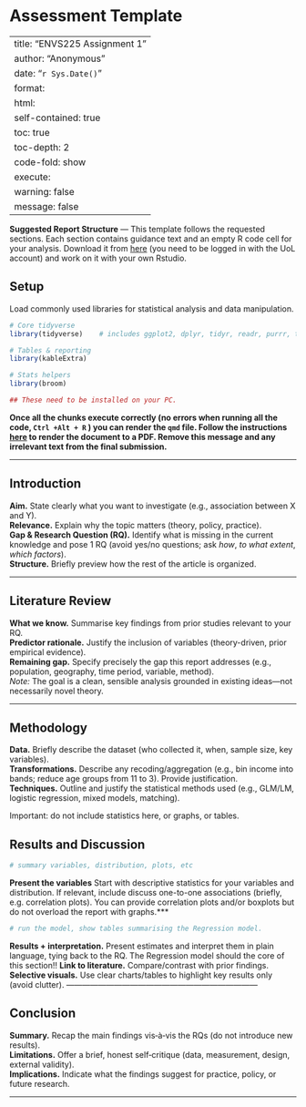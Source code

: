 # Assessment Template {.unnumbered}

---
title: "ENVS225 Assignment 1"
author: "Anonymous"
date: "`r Sys.Date()`"
format:
  html:
    self-contained: true
    toc: true
    toc-depth: 2
    code-fold: show
execute:
  warning: false
  message: false
---

**Suggested Report Structure** — This template follows the requested sections. Each section contains guidance text and an empty R code cell for your analysis. Download it from [here](https://theuniversityofliverpool-my.sharepoint.com/:u:/g/personal/gfilo_liverpool_ac_uk/EXgnQW7AoaFFjo7iOknuNbQBjsOuZtU-RcwtK5tUZB-97Q) (you need to be logged in with the UoL account) and work on it with your own Rstudio.

## Setup

Load commonly used libraries for statistical analysis and data manipulation.

```r
# Core tidyverse
library(tidyverse)    # includes ggplot2, dplyr, tidyr, readr, purrr, tibble, stringr, forcats

# Tables & reporting
library(kableExtra)

# Stats helpers
library(broom)

## These need to be installed on your PC.
```

::: {style="red"}
**Once all the chunks execute correctly (no errors when running all the code, `Ctrl +Alt + R` ) you can render the `qmd` file. Follow the instructions [here](https://gdsl-ul.github.io/stats/general/howSubmit.html) to render the document to a PDF. Remove this message and any irrelevant text from the final submission.**
:::

------------------------------------------------------------------------

## Introduction

**Aim.** State clearly what you want to investigate (e.g., association between X and Y).\
**Relevance.** Explain why the topic matters (theory, policy, practice).\
**Gap & Research Question (RQ).** Identify what is missing in the current knowledge and pose 1 RQ (avoid yes/no questions; ask *how*, *to what extent*, *which factors*).\
**Structure.** Briefly preview how the rest of the article is organized.

------------------------------------------------------------------------

## Literature Review

**What we know.** Summarise key findings from prior studies relevant to your RQ.\
**Predictor rationale.** Justify the inclusion of variables (theory-driven, prior empirical evidence).\
**Remaining gap.** Specify precisely the gap this report addresses (e.g., population, geography, time period, variable, method).\
*Note:* The goal is a clean, sensible analysis grounded in existing ideas—not necessarily novel theory.

------------------------------------------------------------------------

## Methodology

**Data.** Briefly describe the dataset (who collected it, when, sample size, key variables).\
**Transformations.** Describe any recoding/aggregation (e.g., bin income into bands; reduce age groups from 11 to 3). Provide justification.\
**Techniques.** Outline and justify the statistical methods used (e.g., GLM/LM, logistic regression, mixed models, matching).

Important: do not include statistics here, or graphs, or tables.

## Results and Discussion

```r
# summary variables, distribution, plots, etc
```

**Present the variables** Start with descriptive statistics for your variables and distribution. If relevant, include discuss one-to-one associations (briefly, e.g. correlation plots). You can provide correlation plots and/or boxplots but do not overload the report with graphs.\*\*\*

```r
# run the model, show tables summarising the Regression model.
```

**Results + interpretation.** Present estimates and interpret them in plain language, tying back to the RQ. The Regression model should the core of this section!! **Link to literature.** Compare/contrast with prior findings. **Selective visuals.** Use clear charts/tables to highlight key results only (avoid clutter). ------------------------------------------------------------------------

## Conclusion

**Summary.** Recap the main findings vis‑à‑vis the RQs (do not introduce new results).\
**Limitations.** Offer a brief, honest self‑critique (data, measurement, design, external validity).\
**Implications.** Indicate what the findings suggest for practice, policy, or future research.

------------------------------------------------------------------------

## 
